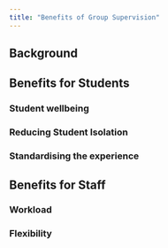 ```yaml
---
title: "Benefits of Group Supervision"
---
```


## Background

## Benefits for Students

### Student wellbeing

### Reducing Student Isolation

### Standardising the experience


## Benefits for Staff


### Workload

### Flexibility


